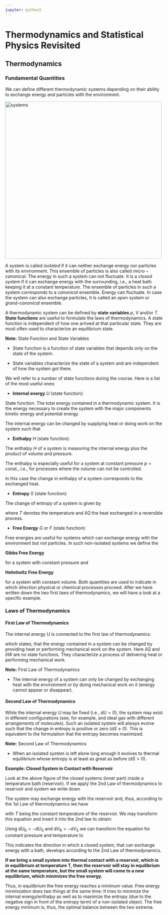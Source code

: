 ```yaml
---
jupyter: python3
---
```


\setcounter{section}{1}

# Thermodynamics and Statistical Physics Revisited

## Thermodynamics

### Fundamental Quantities

We can define different thermodynamic systems depending on their ability to exchange energy and particles with the environment.

<img src="img/systems.png" alt="systems" name="systems" class="bg-primary mb-1" width="500px">

A system is called *isolated* if it can neither exchange energy nor particles with its environment. This ensemble of particles is also called $micro-canonical$. The energy in such a system can not fluctuate. It is a *closed system* if it can exchange energy with the surrounding, i.e., a heat bath keeping it at a constant temperature. The ensemble of particles in such a system corresponds to a *canonical* ensemble. Energy can fluctuate. In case the system can also exchange particles, it is called an *open system* or *grand-canonical* ensemble. 

A thermodynamic system can be defined by **state variables** $p$, $V$ and/or $T$. **State functions** are useful to formulate the laws of thermodynamics. A state function is independent of how one arrived at that particular state. They are most often used to characterize an equilibrium state.

<div class="alert alert-warning">
    
**Note:** State Function and State Variables
    
    
- State function is a function of state variables that depends only on the state of the system.

- State variables characterize the state of a system and are independent of how the system got there.
    
</div>

We will refer to a number of state functions during the course. Here is a list of the most useful ones:

- **Internal energy** $U$ (state function): 

State function. The total energy contained in a thermodynamic system. It is the energy necessary to create the system with the major components kinetic energy and potential energy.

\begin{equation}
U=Q+W
\end{equation}

The internal energy can be changed by supplying heat or doing work on the system such that

\begin{equation}
dU=dQ-pdV
\end{equation}



- **Enthalpy** $H$ (state function):

The enthalpy $H$ of a system is measuring the internal energy plus the product of volume and pressure.

\begin{equation}
H=U+pV
\end{equation}

The enthalpy is especially useful for a system at constant pressure $p={\text{const.}}$, i.e., for processes where the volume can not be controlled. 

\begin{equation}
\mathrm{d}H=\mathrm{d}U+p\mathrm{d}V+V\mathrm{d}p=\delta Q + V\mathrm{d}p
\end{equation}

In this case the change in enthalpy of a system corresponds to the exchanged heat.

- **Entropy** $S$ (state function):  

The change of entropy of a system is given by 

\begin{equation}
\mathrm{d}S=\frac{\delta Q}{T},
\end{equation}

where $T$ denotes the temperature and $\delta Q$ the heat exchanged in a reversible process.

- **Free Energy** $G$ or $F$ (state function):

Free energies are useful for systems which can exchange energy with the environment but not particles. In such non-isolated systems we define the 

**Gibbs Free Energy**

\begin{equation}
G=H-TS
\end{equation}

for a system with constant pressure and 


**Helmholtz Free Energy** 

\begin{equation}
F=U-TS
\end{equation}

for a system with constant volume. Both quantities are used to indicate in which direction physical or chemical processes proceed. After we have written down the two first laws of thermodynamics, we will have a look at a specific example.

### Laws of Thermodynamics
#### First Law of Thermodynamics

The internal energy $U$ is connected to the first law of thermodynamics:

\begin{equation}
\mathrm dU=\delta Q+\delta W=\delta Q-p\mathrm dV
\end{equation}

which states, that the energy contained in a system can be changed by providing heat or performing mechanical work on the system. Here $\delta Q$ and $\delta W$ are no state functions. They characterize a process of delivering heat or performing mechanical work.


<div class="alert alert-warning">

**Note:** First Law of Thermodynamics

- The internal energy of a system can only be changed by exchanging heat with the environment or by doing mechanical work on it (energy cannot appear or disappear).

</div>





#### Second Law of Thermodynamics


While the internal energy $U$ may be fixed (i.e., $\mathrm{d}U=0$), the system may exist in different configurations (see, for example, and ideal gas with different arrangements of molecules). Such an isolated system will always evolve such that the change in entropy is positive or zero ($\mathrm{d}S\ge 0$). This is equivalent to the formulation that the entropy becomes maximized. 

<div class="alert alert-warning">

**Note:** Second Law of Thermodynamics

- When an isolated system is left alone long enough it evolves to thermal equilibrium whose entropy is at least as great as before ($\mathrm{d}S > 0$).

</div>


<div class="alert alert-info">

**Example: Closed System in Contact with Reservoir**

Look at the above figure of the closed systems (inner part) inside a temperature bath (reservoir). If we apply the 2nd Law of thermodynamics to reservoir and system we write down
    
\begin{equation}
\mathrm{d}S_{\text{tot}}=\mathrm{d}S_{\text{R}}+ \mathrm{d}S_{\text{S}}\ge 0.
\end{equation}
The system may exchange energy with the reservoir and, thus, according to the 1st Law of thermodynamics we have 

\begin{equation}
\mathrm{d}U_{\text{R}}=T\mathrm{d}S_{\text{R}}-p \mathrm{d}V_{\text{R}}
\end{equation}

with $T$ being the constant temperature of the reservoir. We may transform this equation and insert it into the 2nd law to obtain:

\begin{equation}
\mathrm{d}S_{\text{S}}+\frac{\mathrm{d}U_{\text{R}}}{T}+\frac{p}{T}\mathrm{d}V_{\text{R}}\ge 0.
\end{equation}

Using $\mathrm{d}U_{\text{R}}=-\mathrm{d}U_{\text{S}}$ and $\mathrm{d}V_{\text{R}}=-\mathrm{d}V_{\text{S}}$ we can transform the equation for constant pressure and temperature to 

\begin{equation}
\mathrm{d}G=\mathrm{d}(U_{\text{S}}+pV_{\text{S}}-TS_{\text{S}})\le 0.
\end{equation}

This indicates the direction in which a closed system, that can exchange energy with a bath, develops according to the 2nd Law of thermodynamics.

**If we bring a small system into thermal contact with a reservoir, which is in equilibrium at temperature T, then the reservoir will stay in equilibrium at the same temperature, but the small system will come to a new equilibrium, which minimizes the free energy.**


Thus, in equilibrium the free energy reaches a minimum value. Free energy minimization does two things at the same time: It tries to minimize the internal energy/enthalpy as well as to maximize the entropy (due to the negative sign in front of the entropy term) of a non-isolated object. The free energy minimum is, thus, the optimal balance between the two extrema. 
</div>

